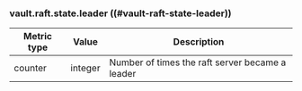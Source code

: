### vault.raft.state.leader ((#vault-raft-state-leader))

Metric type | Value   | Description
----------- | ------- | -----------
counter     | integer | Number of times the raft server became a leader
